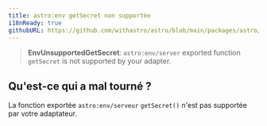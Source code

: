 ```yaml
---
title: astro:env getSecret non supportée
i18nReady: true
githubURL: https://github.com/withastro/astro/blob/main/packages/astro/src/core/errors/errors-data.ts
---
```


> **EnvUnsupportedGetSecret**: `astro:env/server` exported function `getSecret` is not supported by your adapter.

## Qu'est-ce qui a mal tourné ?
La fonction exportée `astro:env/serveur` `getSecret()` n'est pas supportée par votre adaptateur.



